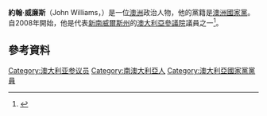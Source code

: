 '''約翰·威廉斯'''（John Williams，{{bd|1955年|1月16日}}）是一位[[澳洲|澳洲]]政治人物，他的黨籍是[[澳洲國家黨|澳洲國家黨]]。自2008年開始，他是代表[[新南威爾斯州|新南威爾斯州]]的[[澳大利亞參議院|澳大利亞參議院]]議員之一<ref>{{cite web |url=http://www.theage.com.au/national/a-quiet-coup-makes-joyce-senate-leader-of-nationals-20080917-4ioq.html |title=A quiet coup makes Joyce Senate leader of Nationals |work=The Age |date=18 September 2008 |accessdate=2016-03-07 |archive-date=2018-08-07 |archive-url=https://web.archive.org/web/20180807125110/https://www.theage.com.au/national/a-quiet-coup-makes-joyce-senate-leader-of-nationals-20080917-4ioq.html |dead-url=no }}</ref>。
==參考資料==
{{Reflist}}
[[Category:澳大利亚参议员|Category:澳大利亚参议员]]
[[Category:南澳大利亞人|Category:南澳大利亞人]]
[[Category:澳大利亞國家黨黨員|Category:澳大利亞國家黨黨員]]